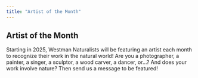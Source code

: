 ```yaml
---
title: "Artist of the Month"
---
```


## Artist of the Month

Starting in 2025, Westman Naturalists will be featuring an artist each month to recognize their work in the natural world! Are you a photographer, a painter, a singer, a sculptor, a wood carver, a dancer, or...? And does your work involve nature? Then send us a message to be featured!